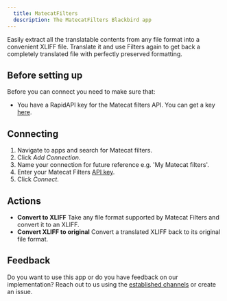 ```yaml
---
  title: MatecatFilters
  description: The MatecatFilters Blackbird app
---
```


<LinkCard title="View on Github" target="_blank" href="https://github.com/bb-io/MatecatFilters" icon="github" />

Easily extract all the translatable contents from any file format into a convenient XLIFF file. Translate it and use Filters again to get back a completely translated file with perfectly preserved formatting.

## Before setting up

Before you can connect you need to make sure that:

- You have a RapidAPI key for the Matecat filters API. You can get a key [here](https://rapidapi.com/translated/api/matecat-filters/pricing).

## Connecting

1. Navigate to apps and search for Matecat filters.
2. Click _Add Connection_.
3. Name your connection for future reference e.g. 'My Matecat filters'.
4. Enter your Matecat Filters [API key](https://rapidapi.com/translated/api/matecat-filters).
5. Click _Connect_.

## Actions

- **Convert to XLIFF** Take any file format supported by Matecat Filters and convert it to an XLIFF.
- **Convert XLIFF to original** Convert a translated XLIFF back to its original file format.

## Feedback

Do you want to use this app or do you have feedback on our implementation? Reach out to us using the [established channels](https://www.blackbird.io/) or create an issue.

